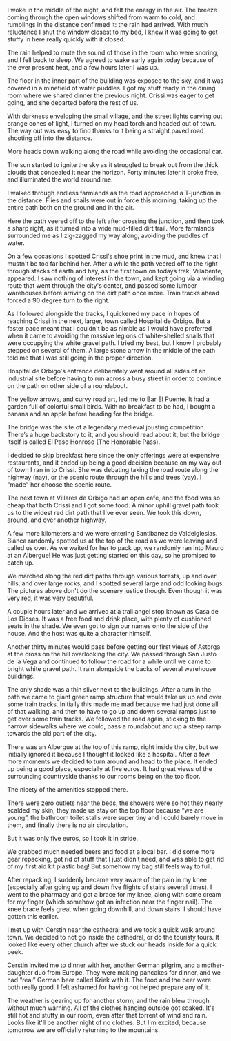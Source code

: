 I woke in the middle of the night, and felt the energy in the air. The
breeze coming through the open windows shifted from warm to cold, and rumblings
in the distance confirmed it: the rain had arrived. With much reluctance I shut
the window closest to my bed, I knew it was going to get stuffy in here really
quickly with it closed.

The rain helped to mute the sound of those in the room who were snoring, and I
fell back to sleep. We agreed to wake early again today because of the ever
present heat, and a few hours later I was up.

The floor in the inner part of the building was exposed to the sky, and it was
covered in a minefield of water puddles. I got my stuff ready in the dining
room where we shared dinner the previous night. Crissi was eager to get going,
and she departed before the rest of us.

With darkness enveloping the small village, and the street lights carving out
orange cones of light, I turned on my head torch and headed out of town. The
way out was easy to find thanks to it being a straight paved road shooting off
into the distance.

More heads down walking along the road while avoiding the occasional car.

The sun started to ignite the sky as it struggled to break out from the thick
clouds that concealed it near the horizon. Forty minutes later it broke free,
and illuminated the world around me.

I walked through endless farmlands as the road approached a T-junction in the
distance. Flies and snails were out in force this morning, taking up the entire
path both on the ground and in the air.

Here the path veered off to the left after crossing the junction, and then took
a sharp right, as it turned into a wide mud-filled dirt trail. More farmlands
surrounded me as I zig-zagged my way along, avoiding the puddles of water.

On a few occasions I spotted Crissi's shoe print in the mud, and knew that I
mustn't be too far behind her. After a while the path veered off to the right
through stacks of earth and hay, as the first town on todays trek, Villabente,
appeared. I saw nothing of interest in the town, and kept going via a winding
route that went through the city's center, and passed some lumber warehouses
before arriving on the dirt path once more. Train tracks ahead forced a 90
degree turn to the right.

As I followed alongside the tracks, I quickened my pace in hopes of reaching
Crissi in the next, larger, town called Hospital de Orbigo. But a faster pace
meant that I couldn't be as nimble as I would have preferred when it came to
avoiding the massive legions of white-shelled snails that were occupying the
white gravel path. I tried my best, but I know I probably stepped on several of
them. A large stone arrow in the middle of the path told me that I was still
going in the proper direction.

Hospital de Orbigo's entrance deliberately went around all sides of an
industrial site before having to run across a busy street in order to continue
on the path on other side of a roundabout.

The yellow arrows, and curvy road art, led me to Bar El Puente. It had a garden
full of colorful small birds. With no breakfast to be had, I bought a banana
and an apple before heading for the bridge.

The bridge was the site of a legendary medieval jousting competition. There’s a
huge backstory to it, and you should read about it, but the bridge itself is
called El Paso Honroso (The Honorable Pass).

I decided to skip breakfast here since the only offerings were at expensive
restaurants, and it ended up being a good decision because on my way out of
town I ran in to Crissi. She was debating taking the road route along the
highway (nay), or the scenic route through the hills and trees (yay). I "made"
her choose the scenic route.

The next town at Villares de Orbigo had an open cafe, and the food was so cheap
that both Crissi and I got some food. A minor uphill gravel path took us to the
widest red dirt path that I've ever seen. We took this down, around, and over
another highway.

A few more kilometers and we were entering Santibanez de Valdeiglesias. Bianca
randomly spotted us at the top of the road as we were leaving and called us
over. As we waited for her to pack up, we randomly ran into Mauro at an
Albergue! He was just getting started on this day, so he promised to catch up.

We marched along the red dirt paths through various forests, up and over hills,
and over large rocks, and I spotted several large and odd looking bugs. The
pictures above don't do the scenery justice though. Even though it was very
red, it was very beautiful.

A couple hours later and we arrived at a trail angel stop known as Casa de Los
Dioses. It was a free food and drink place, with plenty of cushioned seats in
the shade. We even got to sign our names onto the side of the house. And the
host was quite a character himself.

Another thirty minutes would pass before getting our first views of Astorga at
the cross on the hill overlooking the city. We passed through San Justo de la
Vega and continued to follow the road for a while until we came to bright white
gravel path. It rain alongside the backs of several warehouse buildings.

The only shade was a thin sliver next to the buildings. After a turn in the path
we came to giant green ramp structure that would take us up and over some train
tracks. Initially this made me mad because we had just done all of that
walking, and then to have to go up and down several ramps just to get over some
train tracks. We followed the road again, sticking to the narrow sidewalks
where we could, pass a roundabout and up a steep ramp towards the old part of
the city.

There was an Albergue at the top of this ramp, right inside the city, but we
initially ignored it because I thought it looked like a hospital. After a few
more moments we decided to turn around and head to the place. It ended up being
a good place, especially at five euros. It had great views of the surrounding
countryside thanks to our rooms being on the top floor.

The nicety of the amenities stopped there.

There were zero outlets near the beds, the showers were so hot they nearly
scalded my skin, they made us stay on the top floor because “we are young”, the
bathroom toilet stalls were super tiny and I could barely move in them, and
finally there is no air circulation.

But it was only five euros, so I took it in stride.

We grabbed much needed beers and food at a local bar. I did some more gear
repacking, got rid of stuff that I just didn’t need, and was able to get rid of
my first aid kit plastic bag! But somehow my bag still feels way to full.

After repacking, I suddenly became very aware of the pain in my knee
(especially after going up and down five flights of stairs several times). I
went to the pharmacy and got a brace for my knee, along with some cream for my
finger (which somehow got an infection near the finger nail). The knee brace
feels great when going downhill, and down stairs. I should have gotten this
earlier.

I met up with Cerstin near the cathedral and we took a quick walk around town.
We decided to not go inside the cathedral, or do the touristy tours. It looked
like every other church after we stuck our heads inside for a quick peek.

Cerstin invited me to dinner with her, another German pilgrim, and a
mother-daughter duo from Europe. They were making pancakes for dinner, and we
had “real” German beer called Kriek with it. The food and the beer were both
really good. I felt ashamed for having not helped prepare any of it.

The weather is gearing up for another storm, and the rain blew through without
much warning. All of the clothes hanging outside got soaked. It's still hot and
stuffy in our room, even after that torrent of wind and rain. Looks like it'll
be another night of no clothes. But I'm excited, because tomorrow we are
officially returning to the mountains.

